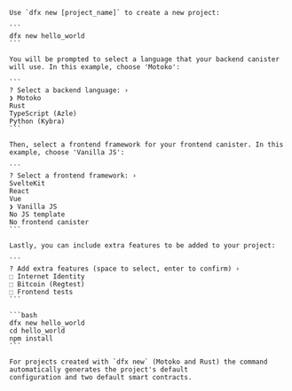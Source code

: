 
<Tabs groupId="version">
  <TabItem value="0-17-0" label="dfx v0.17.0 or newer" default>

    Use `dfx new [project_name]` to create a new project:

    ```
    dfx new hello_world
    ```

    You will be prompted to select a language that your backend canister will use. In this example, choose 'Motoko':

    ```
    ? Select a backend language: ›
    ❯ Motoko
    Rust
    TypeScript (Azle)
    Python (Kybra)
    ```

    Then, select a frontend framework for your frontend canister. In this example, choose 'Vanilla JS':

    ```
    ? Select a frontend framework: ›
    SvelteKit
    React
    Vue
    ❯ Vanilla JS
    No JS template
    No frontend canister
    ```

    Lastly, you can include extra features to be added to your project:

    ```
    ? Add extra features (space to select, enter to confirm) ›
    ⬚ Internet Identity
    ⬚ Bitcoin (Regtest)
    ⬚ Frontend tests
    ```

  </TabItem>

  <TabItem value="0-16-1" label="dfx v0.16.1 or older" default>

    ```bash
    dfx new hello_world
    cd hello_world
    npm install
    ```

    For projects created with `dfx new` (Motoko and Rust) the command automatically generates the project's default
    configuration and two default smart contracts.

  </TabItem>
</Tabs>
